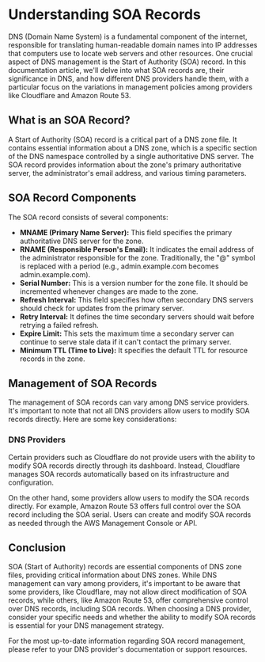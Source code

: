 # Understanding SOA Records

DNS (Domain Name System) is a fundamental component of the internet, responsible for translating human-readable domain names into IP addresses that computers use to locate web servers and other resources. One crucial aspect of DNS management is the Start of Authority (SOA) record. In this documentation article, we'll delve into what SOA records are, their significance in DNS, and how different DNS providers handle them, with a particular focus on the variations in management policies among providers like Cloudflare and Amazon Route 53.

## What is an SOA Record?
A Start of Authority (SOA) record is a critical part of a DNS zone file. It contains essential information about a DNS zone, which is a specific section of the DNS namespace controlled by a single authoritative DNS server. The SOA record provides information about the zone's primary authoritative server, the administrator's email address, and various timing parameters.

## SOA Record Components
The SOA record consists of several components:

- **MNAME (Primary Name Server):** This field specifies the primary authoritative DNS server for the zone.
- **RNAME (Responsible Person's Email):** It indicates the email address of the administrator responsible for the zone. Traditionally, the "@" symbol is replaced with a period (e.g., admin.example.com becomes admin.example.com).
- **Serial Number:** This is a version number for the zone file. It should be incremented whenever changes are made to the zone.
- **Refresh Interval:** This field specifies how often secondary DNS servers should check for updates from the primary server.
- **Retry Interval:** It defines the time secondary servers should wait before retrying a failed refresh.
- **Expire Limit:** This sets the maximum time a secondary server can continue to serve stale data if it can't contact the primary server.
- **Minimum TTL (Time to Live):** It specifies the default TTL for resource records in the zone.

## Management of SOA Records
The management of SOA records can vary among DNS service providers. It's important to note that not all DNS providers allow users to modify SOA records directly. Here are some key considerations:

### DNS Providers
Certain providers such as Cloudflare do not provide users with the ability to modify SOA records directly through its dashboard. Instead, Cloudflare manages SOA records automatically based on its infrastructure and configuration.

On the other hand, some providers allow users to modify the SOA records directly. For example, Amazon Route 53 offers full control over the SOA record including the SOA serial. Users can create and modify SOA records as needed through the AWS Management Console or API.

## Conclusion
SOA (Start of Authority) records are essential components of DNS zone files, providing critical information about DNS zones. While DNS management can vary among providers, it's important to be aware that some providers, like Cloudflare, may not allow direct modification of SOA records, while others, like Amazon Route 53, offer comprehensive control over DNS records, including SOA records. When choosing a DNS provider, consider your specific needs and whether the ability to modify SOA records is essential for your DNS management strategy.

For the most up-to-date information regarding SOA record management, please refer to your DNS provider's documentation or support resources.
